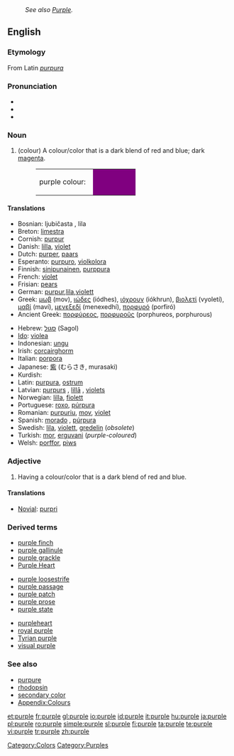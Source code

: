 {{wikipedia}}
:''See also [[Purple]].''
==English==

===Etymology===
From Latin ''[[purpura]]''

===Pronunciation===
*{{IPA|ˈpɜː(r).pəl}}
*{{audio|en-us-purple.ogg|Audio (US)}}
*{{rhymes|ɜː(r)pəl}}

===Noun===
{{en-noun}}

# (colour) A colour/color that is a dark blend of red and blue; dark [[magenta]].
#:<table><tr><td height="25">purple colour: &nbsp;</td><td bgcolor="purple" width="80">&nbsp; </td></tr></table>

====Translations====
{{trans-top|colour}}
*Bosnian: ljubičasta {{f}}, lila {{f}}
*Breton: [[limestra]]
*Cornish: [[purpur]]
*Danish: [[lilla]], [[violet]]
*Dutch: [[purper]], [[paars]]
*Esperanto: [[purpuro]], [[violkolora]]
*Finnish: [[sinipunainen]], [[purppura]]
*French: [[violet#French|violet]]
*Frisian: [[pears]]
*German: [[purpur]],[[lila]],[[violett]]
*Greek: [[μωβ]] (mov), [[ιώδες]] (iódhes), [[ιόχρουν]] (iókhrun), [[βιολετί]] (vyoletí), [[μαβί]] (maví), [[μενεξεδί]] (menexedhí), [[πορφυρό]] (porfiró)
*Ancient Greek: [[πορφύρεος]], [[πορφυροῦς]] (porphureos, porphurous)
{{trans-mid}}
*Hebrew: [[סגול]] (Sagol)
*[[Ido]]: [[violea]]
*Indonesian: [[ungu]]
*Irish: [[corcairghorm]]
*Italian: [[porpora]] {{m}}
*Japanese: [[紫]] (むらさき, murasaki)
*Kurdish: {{KUchar|[[مۆر]]}}
*Latin: [[purpura]], [[ostrum]]
*Latvian: [[purpurs]] {{m}}, [[lillā]] {{indecl}}, [[violets]] {{m}}
*Norwegian: [[lilla]], [[fiolett]]
*Portuguese: [[roxo]], [[púrpura]]
*Romanian: [[purpuriu]], [[mov]], [[violet]]
*Spanish: [[morado]] {{m}}, [[púrpura]] {{m}}
*Swedish: [[lila]], [[violett]], [[gredelin]] (''obsolete'')
*Turkish: [[mor]], [[erguvani]] (''purple-coloured'')
*Welsh: [[porffor]], [[piws]]
{{trans-bottom}}

===Adjective===
{{en-adj}}

# Having a colour/color that is a dark blend of red and blue.

====Translations====
{{trans-top|colour}}
{{trans-mid}}
*[[Novial]]: [[purpri]]
{{trans-bottom}}

{{trans-top|Democratic/Republican support}}
{{trans-mid}}
{{trans-bottom}}

===Derived terms===
{{top3}}
*[[purple finch]]
*[[purple gallinule]]
*[[purple grackle]]
*[[Purple Heart]]
{{mid3}}
*[[purple loosestrife]]
*[[purple passage]]
*[[purple patch]]
*[[purple prose]]
*[[purple state]]
{{mid3}}
*[[purpleheart]]
*[[royal purple]]
*[[Tyrian purple]]
*[[visual purple]]
{{bottom}}

===See also===
*[[purpure]]
*[[rhodopsin]]
*[[secondary color]]
*[[Wiktionary_Appendix:Colours|Appendix:Colours]]

[[Category:Colors]]
[[Category:Purples]]

[[et:purple]]
[[fr:purple]]
[[gl:purple]]
[[io:purple]]
[[id:purple]]
[[it:purple]]
[[hu:purple]]
[[ja:purple]]
[[pl:purple]]
[[ro:purple]]
[[simple:purple]]
[[sl:purple]]
[[fi:purple]]
[[ta:purple]]
[[te:purple]]
[[vi:purple]]
[[tr:purple]]
[[zh:purple]]